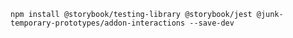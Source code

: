 ```shell
npm install @storybook/testing-library @storybook/jest @junk-temporary-prototypes/addon-interactions --save-dev
```
